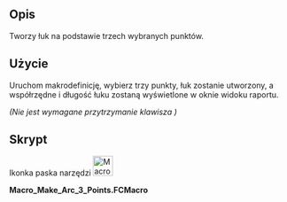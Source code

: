 <languages/>
{{Macro/pl
|Name=Macro Make Arc 3 Points
|Translate/pl=Makrodefinicja: Make Arc 3 Points
|Icon=Macro_Make_Arc_3_Points.png
|Description=Tworzy łuk na podstawie trzech wybranych punktów.
|Author=Mario52
|Version=02.00
|Date=2019-07-29
|FCVersion=wszystkie
|Download=[https://wiki.freecad.org/images/9/92/Macro_Make_Arc_3_Points.png ToolBar Icon]
}}

==Opis==
Tworzy łuk na podstawie trzech wybranych punktów.

==Użycie==
Uruchom makrodefinicję, wybierz trzy punkty, łuk zostanie utworzony, a współrzędne i długość łuku zostaną wyświetlone w oknie widoku raportu.

''(Nie jest wymagane przytrzymanie klawisza {{KEY|Ctrl}})''

==Skrypt==
Ikonka paska narzędzi [[File:Macro Make Arc 3 Points.png|36px]]

'''Macro_Make_Arc_3_Points.FCMacro''' 

{{MacroCode|code=
# -*- coding: utf-8 -*-
from FreeCAD import Base

__title__   = "Macro_Make_Arc_3_points"
__author__  = "Mario52"
__url__     = "https://freecad.org/index-fr.html"
__version__ = "00.02"
__date__    = "29/07/2019"

global selected; selected = []
App = FreeCAD

class SelObserver:
    print( "Create Arc to 3 points ...")
    def addSelection(self,doc,obj,sub,pnt):  # Selection 
        global selected
        selected.append(pnt)
        if len(selected) == 1:
            print( "Point 1 : ",FreeCAD.Vector(selected[0]))
        elif len(selected) == 2:
            print( "Point 2 : ",FreeCAD.Vector(selected[1]))
        elif len(selected) == 3:
            print( "Point 3 : ",FreeCAD.Vector(selected[2]))
            try:
                C1 = Part.Arc(FreeCAD.Vector(selected[0]),FreeCAD.Vector(selected[1]),FreeCAD.Vector(selected[2]))
                S1 = Part.Shape([C1])
                W = Part.Wire(S1.Edges)
                Part.show(W)
                App.ActiveDocument.ActiveObject.Label   = "Arc_3_Points"
                print( "Length  : ",W.Length)
            except Exception:
                print( "Three points are collinear or bad selection")
            del selected[:]
            FreeCADGui.Selection.removeObserver(s)
            print( "End Make_Arc_3_Points")
            print( "_____________________")

s=SelObserver()
FreeCADGui.Selection.addObserver(s)


}}